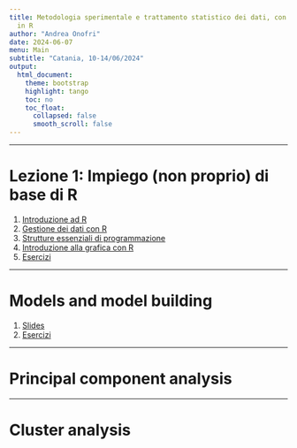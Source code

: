 ```yaml
---
title: Metodologia sperimentale e trattamento statistico dei dati, con applicazioni
  in R
author: "Andrea Onofri"
date: 2024-06-07
menu: Main
subtitle: "Catania, 10-14/06/2024"
output: 
  html_document:
    theme: bootstrap
    highlight: tango
    toc: no
    toc_float: 
      collapsed: false
      smooth_scroll: false
---
```


---

# Lezione 1: Impiego (non proprio) di base di R

1. [Introduzione ad R](https://unipg-my.sharepoint.com/:b:/g/personal/andrea_onofri_unipg_it/EVvRUb9UQQ5Pi3nd38g8cJkB849jOhfq3KrmIeM-8BDyeg?e=1Rp7Fc)
2. [Gestione dei dati con R](https://unipg-my.sharepoint.com/:b:/g/personal/andrea_onofri_unipg_it/EW5uidkZEuxFkF_drmWxmCQBDgLSIrEU6cX4AP2T6XeHcw?e=ewrPU8)
3. [Strutture essenziali di programmazione](https://unipg-my.sharepoint.com/:b:/g/personal/andrea_onofri_unipg_it/ESXwEDjHh6lOvezPGYwtPqcBLHyV_Xxbl35NwmPKtFKQIw?e=G0hEkD) 
4. [Introduzione alla grafica con R](https://unipg-my.sharepoint.com/:b:/g/personal/andrea_onofri_unipg_it/ET1bLnyxfAVGh0qEWam6HRcBeKHSQw3hixRKW4MH_PfR5A?e=G68BrB)
5. [Esercizi](https://unipg-my.sharepoint.com/:b:/g/personal/andrea_onofri_unipg_it/ETfKB7Hj_dFIoDdiRTs9-dYBCQiG9cLXSa2Kev0inp_lEw?e=2vfqP4)

---

# Models and model building

1. [Slides](https://unipg-my.sharepoint.com/:u:/g/personal/andrea_onofri_unipg_it/EQPeaYYdfP5PlFq73XHm08cBm_31x-PPHUblDNiAH0uwOw?e=GU1hlK)
2. [Esercizi](https://unipg-my.sharepoint.com/:b:/g/personal/andrea_onofri_unipg_it/EbcvSh7wcwlDlu01GHBJK6cBXB00kGDJ3PZZJxiLgRIGNg?e=QRCgZs)

---

# Principal component analysis

---

# Cluster analysis
